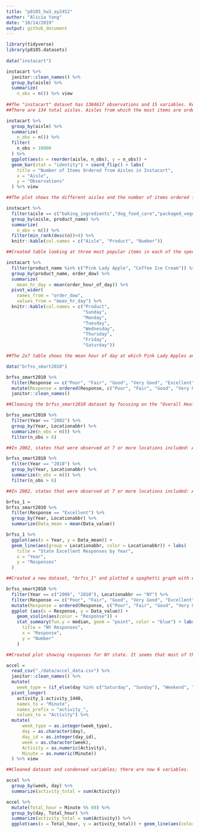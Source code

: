 ```yaml
---
title: "p8105_hw3_ay2452"
author: "Alicia Yang"
date: "10/14/2019"
output: github_document
---
```


```r
library(tidyverse)
library(p8105.datasets)
 
data("instacart")

instacart %>%
  janitor::clean_names() %>%
  group_by(aisle) %>%
  summarize( 
    n_obs = n()) %>% view
    
##The "instacart" dataset has 1384617 observations and 15 variables. Key variables include the order id, user id, time of order (both by day of the week and hour of day), product ordered, product department, aisle, and their associated ids. As is, the dataset is structured so that items in an order are grouped together.
##There are 134 total aisles. Aisles from which the most items are ordered from are (in descending order): fresh veggies, fresh fruits, packaged vegatble fruits, yogurt, and packaged cheese.
```

```r
instacart %>%
  group_by(aisle) %>%
  summarize( 
    n_obs = n()) %>%
  filter(
    n_obs > 10000
  ) %>%
  ggplot(aes(x = reorder(aisle, n_obs), y = n_obs)) + 
  geom_bar(stat = "identity") + coord_flip() + labs(
    title = "Number of Items Ordered from Aisles in Instacart", 
    x = "Aisle", 
    y = "Observations"
  ) %>% view

##The plot shows the different aisles and the number of items ordered from each aisle in descending order from the top. Fresh vegetables and fresh fruits are very close and greatly outnumber the other aisles. 
```

```r
instacart %>%
  filter(aisle == c("baking_ingredients","dog_food_care","packaged_vegetable_fruits")) %>%
  group_by(aisle, product_name) %>%
  summarize( 
    n_obs = n()) %>%
  filter(min_rank(desc(n))<4) %>%
  knitr::kable(col.names = c("Aisle", "Product", "Number"))

##Created table looking at three most popular items in each of the specified aisls.  
```
```r
instacart %>%
  filter(product_name %in% c("Pink Lady Apple", "Coffee Ice Cream")) %>%
  group_by(product_name, order_dow) %>%
  summarize(
    mean_hr_day = mean(order_hour_of_day)) %>%
  pivot_wider(
    names_from = "order_dow", 
    values_from = "mean_hr_day") %>%
  knitr::kable(col.names = c("Product", 
                             "Sunday", 
                             "Monday", 
                             "Tuesday", 
                             "Wednesday", 
                             "Thursday", 
                             "Friday", 
                             "Saturday"))

##The 2x7 table shows the mean hour of day at which Pink Lady Apples and Coffee Ice Cream are ordered on each day of the week. Coffee Ice Cream seems to be ordered most between 1-3 pm and Pink Lady Apples mostly between 1-4 pm (although Wednesday is a bit different with a mean of 8 am).
```

```r
data("brfss_smart2010")

brfss_smart2010 %>%
  filter(Response == c("Poor", "Fair", "Good", "Very Good", "Excellent")) %>%
  mutate(Response = ordered(Response, c("Poor", "Fair", "Good", "Very Good", "Excellent"))) %>%
  janitor::clean_names()

##Cleaning the brfss_smart2010 dataset by focusing on the "Overall Health" topic and including responses from "Excellent" to "Poor". Responses were also ordered from "Poor" to "Excellent" and variable names are formatted appropiately.
```

```r
brfss_smart2010 %>%
  filter(Year == "2002") %>%
  group_by(Year, Locationabbr) %>%
  summarize(n_obs = n()) %>%
  filter(n_obs > 6)

##In 2002, states that were observed at 7 or more locations included: AK, AL, AR, AZ, CA, CO, CT, DC, DE, FL, GA, HI, IA, ID, IL, IN, KS, KY, LA, MA, MD, ME, MI, MN, MO, MS, NC, ND, NE, NH, NJ, NM, NV, NY, OH, OK, OR, PA, RI, SC, SD, TN, TX, UT, VT, WA, WI, WV, and WY. 
```

```r
brfss_smart2010 %>%
  filter(Year == "2010") %>%
  group_by(Year, Locationabbr) %>%
  summarize(n_obs = n()) %>%
  filter(n_obs > 6)

##In 2002, states that were observed at 7 or more locations included: AL, AR, AZ, CA, CO, CT, DC, DE, FL, GA, HI, IA, ID, IL, IN, KS, KY, LA, MA, MD, ME, MI, MN, MO, MS, MT, NC, ND, NE. NH, NJ, NM, NV, NY, OH, OK, OR, PA, RI, SC, SD. TN, TX, UT, VT, WA, WI, WV, and WY. 
```

```r
brfss_1 =
brfss_smart2010 %>%
  filter(Response == "Excellent") %>%
  group_by(Year, Locationabbr) %>%
  summarize(Data_mean = mean(Data_value))

brfss_1 %>%
  ggplot(aes(x = Year, y = Data_mean)) + 
  geom_line(aes(group = Locationabbr, color = Locationabbr)) + labs(
    title = "State Excellent Responses by Year", 
    x = "Year", 
    y = "Responses"
  )

##Created a new dataset, "brfss_1" and plotted a spaghetti graph with each state having its own color. 3 rows were removed due to missing values. 
```

```r
brfss_smart2010 %>%
  filter(Year == c("2006", "2010"), Locationabbr == "NY") %>%
  filter(Response == c("Poor", "Fair", "Good", "Very Good", "Excellent")) %>%
  mutate(Response = ordered(Response, c("Poor", "Fair", "Good", "Very Good", "Excellent"))) %>%
  ggplot (aes(x = Response, y = Data_value)) + 
    geom_violin(aes(color = "Response")) + 
    stat_summary(fun.y = median, geom = "point", color = "blue") + labs (
      title = "NY Responses", 
      x = "Response", 
      y = "Number"
    )

##Created plot showing responses for NY state. It seems that most of the responses are centered around "Excellent" compared to Poor. 
```

```r
accel = 
  read_csv("./data/accel_data.csv") %>%
  janitor::clean_names() %>%
  mutate(
    week_type = (if_else(day %in% c("Saturday", "Sunday"), "Weekend", "Weekday")) %>%
  pivot_longer(
    activity_1:activity_1440, 
    names_to = "Minute", 
    names_prefix = "activity_", 
    values_to = "Activity") %>%
  mutate(
      week_type = as.integer(week_type), 
      day = as.character(day), 
      day_id = as.integer(day_id), 
      week = as.character(week), 
      Activity = as.numeric(Activity),
      Minute = as.numeric(Minute))
  ) %>% view

##Cleaned dataset and condensed variables; there are now 6 variables.
```

```r
accel %>%
  group_by(week, day) %>%
  summarize(activity_total = sum(Activity))
```

```r
accel %>%
  mutate(Total_hour = Minute %% 60) %>%
  group_by(day, Total_hour) %>%
  summarize(activity_total = sum(Activity)) %>%
  ggplot(aes(x = Total_hour, y = activity_total)) + geom_line(aes(color = day))
```

